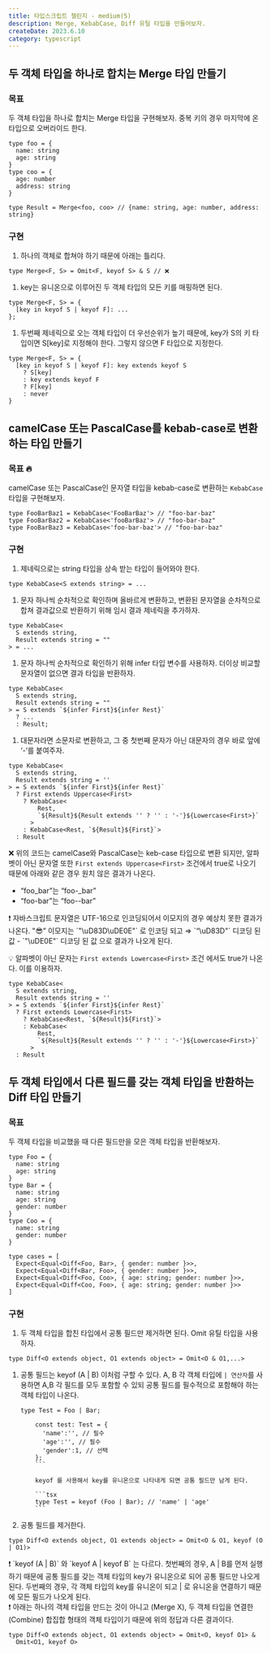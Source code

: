 ```yaml
---
title: 타입스크립트 챌린지 - medium(5)
description: Merge, KebabCase, Diff 유틸 타입을 만들어보자.
createDate: 2023.6.10
category: typescript
---
```


## 두 객체 타입을 하나로 합치는 Merge 타입 만들기

### 목표

두 객체 타입을 하나로 합치는 Merge 타입을 구현해보자. 중복 키의 경우 마지막에 온 타입으로 오버라이드 한다.

```tsx
type foo = {
  name: string
  age: string
}
type coo = {
  age: number
  address: string
}

type Result = Merge<foo, coo> // {name: string, age: number, address: string}
```

### 구현

1. 하나의 객체로 합쳐야 하기 때문에 아래는 틀리다.

```tsx
type Merge<F, S> = Omit<F, keyof S> & S // ❌
```

1. key는 유니온으로 이루어진 두 객체 타입의 모든 키를 매핑하면 된다.

```tsx
type Merge<F, S> = {
  [key in keyof S | keyof F]: ...
};
```

1. 두번째 제네릭으로 오는 객체 타입이 더 우선순위가 높기 때문에, key가 S의 키 타입이면 S[key]로 지정해야 한다. 그렇지 않으면 F 타입으로 지정한다.

```tsx
type Merge<F, S> = {
  [key in keyof S | keyof F]: key extends keyof S
    ? S[key]
    : key extends keyof F
    ? F[key]
    : never
}
```

## camelCase 또는 PascalCase를 kebab-case로 변환하는 타입 만들기

### 목표 🔥

camelCase 또는 PascalCase인 문자열 타입을 kebab-case로 변환하는 `KebabCase`타입을 구현해보자.

```tsx
type FooBarBaz1 = KebabCase<'FooBarBaz'> // "foo-bar-baz"
type FooBarBaz2 = KebabCase<'fooBarBaz'> // "foo-bar-baz"
type FooBarBaz3 = KebabCase<'foo-bar-baz'> // "foo-bar-baz"
```

### 구현

1. 제네릭으로는 string 타입을 상속 받는 타입이 들어와야 한다.

```tsx
type KebabCase<S extends string> = ...
```

1. 문자 하나씩 순차적으로 확인하며 올바르게 변환하고,
   변환된 문자열을 순차적으로 합쳐 결과값으로 반환하기 위해 임시 결과 제네릭을 추가하자.

```tsx
type KebabCase<
  S extends string,
  Result extends string = ""
> = ...
```

1. 문자 하나씩 순차적으로 확인하기 위해 infer 타입 변수를 사용하자.
   더이상 비교할 문자열이 없으면 결과 타입을 반환하자.

```tsx
type KebabCase<
  S extends string,
  Result extends string = ""
> = S extends `${infer First}${infer Rest}`
  ? ...
  : Result;
```

1. 대문자라면 소문자로 변환하고, 그 중 첫번째 문자가 아닌 대문자의 경우 바로 앞에 ‘-’를 붙여주자.

```tsx
type KebabCase<
  S extends string,
  Result extends string = ''
> = S extends `${infer First}${infer Rest}`
  ? First extends Uppercase<First>
    ? KebabCase<
        Rest,
        `${Result}${Result extends '' ? '' : '-'}${Lowercase<First>}`
      >
    : KebabCase<Rest, `${Result}${First}`>
  : Result
```

❌ 위의 코드는 camelCase와 PascalCase는 keb-case 타입으로 변환 되지만, 알파벳이 아닌 문자열 또한 `First extends Uppercase<First>` 조건에서 true로 나오기 때문에
아래와 같은 경우 원치 않은 결과가 나온다.

- “foo_bar”는 “foo-\_bar”
- “foo-bar”는 “foo--bar”

<aside>
❗ 자바스크립트 문자열은 UTF-16으로 인코딩되어서 이모지의 경우 예상치 못한 결과가 나온다.
"😎” 이모지는 `"\uD83D\uDE0E"` 로 인코딩 되고 
⇒ `“\uD83D"` 디코딩 된 값 - `"\uDE0E"` 디코딩 된 값
으로 결과가 나오게 된다.

</aside>

💡 알파벳이 아닌 문자는 `First extends Lowercase<First>` 조건 에서도 true가 나온다. 이를 이용하자.

```tsx
type KebabCase<
  S extends string,
  Result extends string = ''
> = S extends `${infer First}${infer Rest}`
  ? First extends Lowercase<First>
    ? KebabCase<Rest, `${Result}${First}`>
    : KebabCase<
        Rest,
        `${Result}${Result extends '' ? '' : '-'}${Lowercase<First>}`
      >
  : Result
```

## 두 객체 타입에서 다른 필드를 갖는 객체 타입을 반환하는 Diff 타입 만들기

### 목표

두 객체 타입을 비교했을 때 다른 필드만을 모은 객체 타입을 반환해보자.

```tsx
type Foo = {
  name: string
  age: string
}
type Bar = {
  name: string
  age: string
  gender: number
}
type Coo = {
  name: string
  gender: number
}

type cases = [
  Expect<Equal<Diff<Foo, Bar>, { gender: number }>>,
  Expect<Equal<Diff<Bar, Foo>, { gender: number }>>,
  Expect<Equal<Diff<Foo, Coo>, { age: string; gender: number }>>,
  Expect<Equal<Diff<Coo, Foo>, { age: string; gender: number }>>
]
```

### 구현

1. 두 객체 타입을 합친 타입에서 공통 필드만 제거하면 된다.
   Omit 유틸 타입을 사용하자.

```tsx
type Diff<O extends object, O1 extends object> = Omit<O & O1,...>
```

1.  공통 필드는 keyof (A | B) 이처럼 구할 수 있다.
    A, B 각 객체 타입에 `| 연산자`를 사용하면 A,B 각 필드를 모두 포함할 수 있되 공통 필드를 필수적으로 포함해야 하는 객체 타입이 나온다.

    ````tsx
    type Test = Foo | Bar;

        const test: Test = {
          'name':'', // 필수
          'age':'', // 필수
          'gender':1, // 선택
        };
        ```

        keyof 를 사용해서 key를 유니온으로 나타내게 되면 공통 필드만 남게 된다.

        ```tsx
        type Test = keyof (Foo | Bar); // 'name' | 'age'
        ```

    ````

2.  공통 필드를 제거한다.

```tsx
type Diff<O extends object, O1 extends object> = Omit<O & O1, keyof (O | O1)>
```

<aside>
❗ `keyof (A | B)` 와 `keyof A | keyof B` 는 다르다.
첫번째의 경우, A | B를 먼저 실행하기 때문에 
공통 필드를 갖는 객체 타입의 key가 유니온으로 되어 공통 필드만 나오게 된다.
두번째의 경우, 각 객체 타입의 key를 유니온이 되고 | 로 유니온을 연결하기 때문에 모든 필드가 나오게 된다.

</aside>

<aside>
❗ 아래는 하나의 객체 타입을 만드는 것이 아니고 (Merge X), 
두 객체 타입을 연결한 (Combine) 합집합 형태의 객체 타입이기 때문에
위의 정답과 다른 결과이다.

```tsx
type Diff<O extends object, O1 extends object> = Omit<O, keyof O1> &
  Omit<O1, keyof O>
```

</aside>
